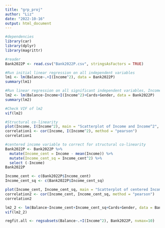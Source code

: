 ```yaml
---
title: "grp_proj"
author: "Liz"
date: "2022-10-16"
output: html_document
---
```


```r
#dependencies
library(car)
library(dplyr)
library(magrittr)

#reader
Bank2022P <- read.csv("Bank2022P.csv", stringsAsFactors = TRUE)
```

```r
#Run initial linear regression on all independent variables
lm1 <- lm(Balance~.+I(Income^2), data = Bank2022P)
summary(lm1)

#Run linear regression on all significant independent variables, Income, Income^2, Gender and Cards
lm2 <- lm(Balance~Income+I(Income^2)+Cards+Gender, data = Bank2022P)
summary(lm2)
```

```r
#Check VIF of lm2
vif(lm2)

#Structural co-linearity 
plot(Income, I(Income^2), main = "Scatterplot of Income and Income^2", xlab = "Income", ylab = "Income^2")
correlation1 <- cor(Income, I(Income^2), method = "pearson")
correlation1

#centered income variable to correct for structural co-linearity 
Bank2022P <- Bank2022P %>% 
  mutate(Income_cent = Income - mean(Income)) %>% 
  mutate(Income_cent_sq = Income_cent^2) %>% 
  select (-Income)
Bank2022P

Income_cent <- c(Bank2022P$Income_cent)
Income_cent_sq <- c(Bank2022P$Income_cent_sq)

plot(Income_cent, Income_cent_sq, main = "Scatterplot of centered Income and it's square", xlab = "Income_cent", ylab = "Income_cent_sq")
correlation2 <- cor(Income_cent, Income_cent_sq, method = "pearson")
correlation2

lm2_2 <- lm(Balance~Income_cent+Income_cent_sq+Cards+Gender, data = Bank2022P)
vif(lm2_2)

```

```r
regfit.all <- regsubsets(Balance~.+I(Income^2), Bank2022P, nvmax=10)
```



